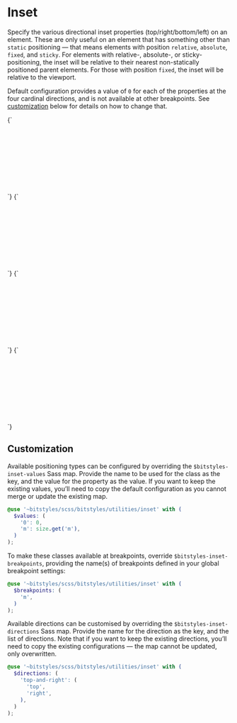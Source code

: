 
<Meta title="Utilities/inset" />

# Inset

Specify the various directional inset properties (top/right/bottom/left) on an element. These are only useful on an element that has something other than `static` positioning — that means elements with position `relative`, `absolute`, `fixed`, and `sticky`. For elements with relative-, absolute-, or sticky-positioning, the inset will be relative to their nearest non-statically positioned parent elements. For those with position `fixed`, the inset will be relative to the viewport.

Default configuration provides a value of `0` for each of the properties at the four cardinal directions, and is not available at other breakpoints. See [customization](#customization) below for details on how to change that.

<Canvas>
  <Story name="u-0-top" inline={false} height="12rem">
    {`
      <div class="u-bg-brand-2 u-padding-m u-relative" style="width: 16.5rem">
        <div class="u-bg-background u-padding-m" style="height:9.75rem;">
          <div style="position:absolute;" class="u-0-top u-padding-m u-bg-white u-drop-shadow-default">u-0-top</div>
        </div>
      </div>
    `}
  </Story>
  <Story name="u-0-right" inline={false} height="12rem">
    {`
      <div class="u-bg-brand-2 u-padding-m u-relative" style="width: 16.5rem">
        <div class="u-bg-background u-padding-m" style="height:9.75rem;">
          <div style="position:absolute;" class="u-0-right u-padding-m u-bg-white u-drop-shadow-default">u-0-right</div>
        </div>
      </div>
    `}
  </Story>
  <Story name="u-0-bottom" inline={false} height="12rem">
    {`
      <div class="u-bg-brand-2 u-padding-m u-relative" style="width: 16.5rem">
        <div class="u-bg-background u-padding-m" style="height:9.75rem;">
          <div style="position:absolute;" class="u-0-bottom u-padding-m u-bg-white u-drop-shadow-default">u-0-bottom</div>
        </div>
      </div>
    `}
  </Story>
  <Story name="u-0-left" inline={false} height="12rem">
    {`
      <div class="u-bg-brand-2 u-padding-m u-relative" style="width: 16.5rem">
        <div class="u-bg-background u-padding-m" style="height:9.75rem;">
          <div style="position:absolute;" class="u-0-left u-padding-m u-bg-white u-drop-shadow-default">u-0-left</div>
        </div>
      </div>
    `}
  </Story>
</Canvas>

## Customization

Available positioning types can be configured by overriding the `$bitstyles-inset-values` Sass map. Provide the name to be used for the class as the key, and the value for the property as the value. If you want to keep the existing values, you’ll need to copy the default configuration as you cannot merge or update the existing map.

```scss
@use '~bitstyles/scss/bitstyles/utilities/inset' with (
  $values: (
    '0': 0,
    'm': size.get('m'),
  )
);
```

To make these classes available at breakpoints, override `$bitstyles-inset-breakpoints`, providing the name(s) of breakpoints defined in your global breakpoint settings:

```scss
@use '~bitstyles/scss/bitstyles/utilities/inset' with (
  $breakpoints: (
    'm',
  )
);
```

Available directions can be customised by overriding the `$bitstyles-inset-directions` Sass map. Provide the name for the direction as the key, and the list of directions. Note that if you want to keep the existing directions, you’ll need to copy the existing configurations — the map cannot be updated, only overwritten.

```scss
@use '~bitstyles/scss/bitstyles/utilities/inset' with (
  $directions: (
    'top-and-right': (
      'top',
      'right',
    ),
  )
);
```
